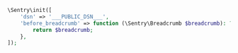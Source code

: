 ```php
\Sentry\init([
    'dsn' => '___PUBLIC_DSN___',
    'before_breadcrumb' => function (\Sentry\Breadcrumb $breadcrumb): ?\Sentry\Breadcrumb {
        return $breadcrumb;
    },
]);
```
